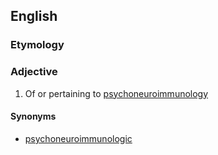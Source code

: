==English==

===Etymology===
{{prefix|en|psycho|neuroimmunological}}

===Adjective===
{{en-adj|-}}

# Of or pertaining to [[psychoneuroimmunology]]

====Synonyms====
* [[psychoneuroimmunologic]]